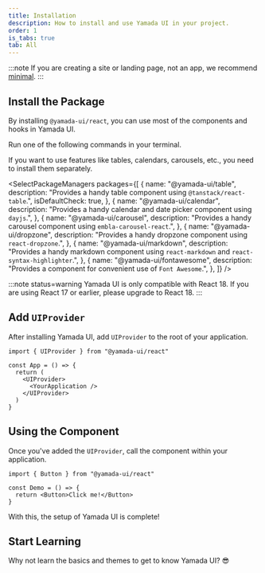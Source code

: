 ```yaml
---
title: Installation
description: How to install and use Yamada UI in your project.
order: 1
is_tabs: true
tab: All
---
```


:::note
If you are creating a site or landing page, not an app, we recommend [minimal](/getting-started/installation/minimal).
:::

## Install the Package

By installing `@yamada-ui/react`, you can use most of the components and hooks in Yamada UI.

Run one of the following commands in your terminal.

<PackageManagers packageNameOrCommand="@yamada-ui/react" />

If you want to use features like tables, calendars, carousels, etc., you need to install them separately.

<SelectPackageManagers
  packages={[
    {
      name: "@yamada-ui/table",
      description: "Provides a handy table component using `@tanstack/react-table`.",
      isDefaultCheck: true,
    },
    {
      name: "@yamada-ui/calendar",
      description: "Provides a handy calendar and date picker component using `dayjs`.",
    },
    {
      name: "@yamada-ui/carousel",
      description: "Provides a handy carousel component using `embla-carousel-react`.",
    },
    {
      name: "@yamada-ui/dropzone",
      description: "Provides a handy dropzone component using `react-dropzone`.",
    },
    {
      name: "@yamada-ui/markdown",
      description:
        "Provides a handy markdown component using `react-markdown` and `react-syntax-highlighter`.",
    },
    {
      name: "@yamada-ui/fontawesome",
      description: "Provides a component for convenient use of `Font Awesome`.",
    },
  ]}
/>

:::note status=warning
Yamada UI is only compatible with React 18. If you are using React 17 or earlier, please upgrade to React 18.
:::

## Add `UIProvider`

After installing Yamada UI, add `UIProvider` to the root of your application.

```tsx live=false highlight={5,7}
import { UIProvider } from "@yamada-ui/react"

const App = () => {
  return (
    <UIProvider>
      <YourApplication />
    </UIProvider>
  )
}
```

## Using the Component

Once you've added the `UIProvider`, call the component within your application.

```tsx live=false
import { Button } from "@yamada-ui/react"

const Demo = () => {
  return <Button>Click me!</Button>
}
```

With this, the setup of Yamada UI is complete!

## Start Learning

Why not learn the basics and themes to get to know Yamada UI? 😎

<CardContainer>
  <LinkCard href="/getting-started/basics" />
  <LinkCard
    href="/styled-system/theming"
    title="Learn about Themes"
    description="Get to know the default theme of Yamada UI, and learn how to create and change the values of color, font, and other theme elements."
  />
  <LinkCard
    href="/components"
    title="Explore Components"
    description="Yamada UI offers over 100 highly flexible components. All components support animations and dark mode."
  />
  <LinkCard
    href="https://github.com/hirotomoyamada/yamada-ui"
    title="Explore the Source Code"
    description="The package and documentation site of Yamada UI are open source. If you like Yamada UI, please give it a star."
  />
</CardContainer>
